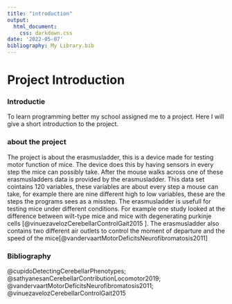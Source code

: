 ```yaml
---
title: "introduction"
output: 
  html_document:
    css: darkdown.css
date: '2022-05-07'
bibliography: My Library.bib
---
```



# Project Introduction

### Introductie

To learn programming better my school assigned me to a project. Here I will give a short introduction to the project.

### about the project

The project is about the erasmusladder, this is a device made for testing motor function of mice. The device does this by having sensors in every step the mice can possibly take. After the mouse walks across one of these erasmusladders data is provided by the erasmusladder. This data set cointains 120 variables, these variables are about every step a mouse can take, for example there are nine different high to low variables, these are the steps the programs sees as a misstep. The erasmusladder is usefull for testing mice under different conditions. For example one study looked at the difference between wilt-type mice and mice with degenerating purkinje cells [@vinuezavelozCerebellarControlGait2015 ]. The erasmusladder also contains two different air outlets to control the moment of departure and the speed of the mice[@vandervaartMotorDeficitsNeurofibromatosis2011]

### Bibliography

@cupidoDetectingCerebellarPhenotypes; @sathyanesanCerebellarContributionLocomotor2019; @vandervaartMotorDeficitsNeurofibromatosis2011; @vinuezavelozCerebellarControlGait2015 

